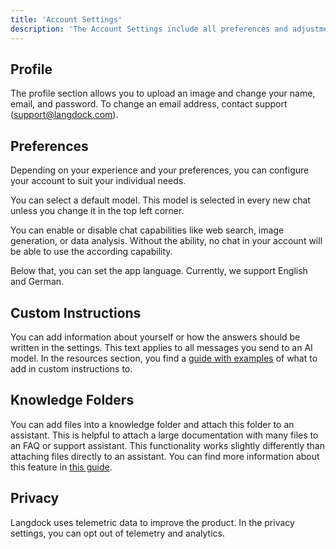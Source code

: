 ```yaml
---
title: 'Account Settings'
description: 'The Account Settings include all preferences and adjustments for a specific user. They only apply to this specific user and no one else. The account settings can be set by any user.'
---
```


## Profile
The profile section allows you to upload an image and change your name, email, and password.
To change an email address, contact support (support@langdock.com).

## Preferences
Depending on your experience and your preferences, you can configure your account to suit your individual needs.

You can select a default model. This model is selected in every new chat unless you change it in the top left corner.

You can enable or disable chat capabilities like web search, image generation, or data analysis. Without the ability, no chat in your account will be able to use the according capability.

Below that, you can set the app language. Currently, we support English and German.

## Custom Instructions
You can add information about yourself or how the answers should be written in the settings. This text applies to all messages you send to an AI model. In the resources section, you find a [guide with examples](https://docs.langdock.com/resources/custom-instructions) of what to add in custom instructions to.

## Knowledge Folders
You can add files into a knowledge folder and attach this folder to an assistant. This is helpful to attach a large documentation with many files to an FAQ or support assistant. This functionality works slightly differently than attaching files directly to an assistant. You can find more information about this feature in [this guide](../knowledge-folders/introduction).

## Privacy
Langdock uses telemetric data to improve the product. In the privacy settings, you can opt out of telemetry and analytics.
